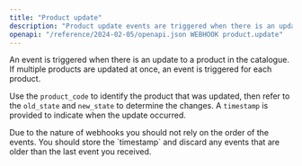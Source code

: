 ```yaml
---
title: "Product update"
description: "Product update events are triggered when there is an update to the catalogue."
openapi: "/reference/2024-02-05/openapi.json WEBHOOK product.update"
---
```


An event is triggered when there is an update to a product in the catalogue. If multiple products are updated at once, an event is triggered for each product.

Use the `product_code` to identify the product that was updated, then refer to the `old_state` and `new_state` to determine the changes. A `timestamp` is provided to indicate when the update occurred.

<Info>
  Due to the nature of webhooks you should not rely on the order of the events.
  You should store the `timestamp` and discard any events that are older than
  the last event you received.
</Info>

